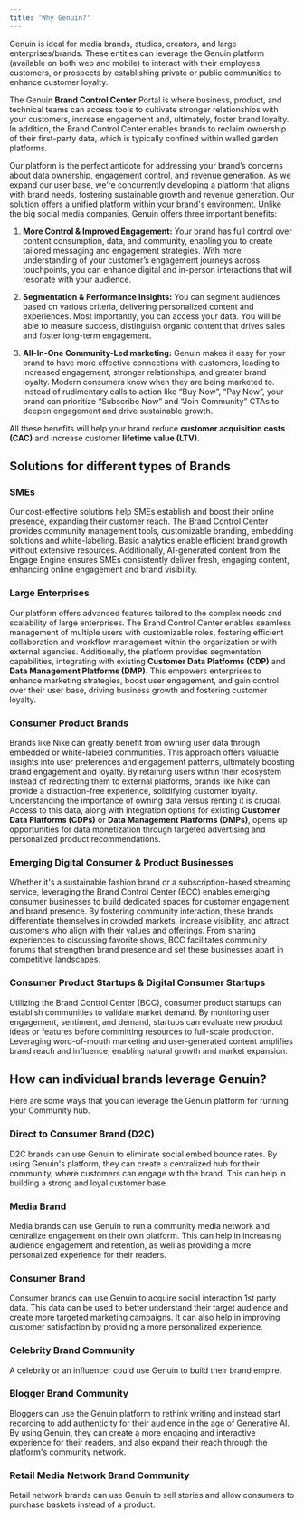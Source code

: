 ```yaml
---
title: 'Why Genuin?'
---
```


Genuin is ideal for media brands, studios, creators, and large enterprises/brands. These entities can leverage the Genuin platform (available on both web and mobile) to interact with their employees, customers, or prospects by establishing private or public communities to enhance customer loyalty.

The Genuin **Brand Control Center** Portal is where business, product, and technical teams can access tools to cultivate stronger relationships with your customers, increase engagement and, ultimately, foster brand loyalty. In addition, the Brand Control Center enables brands to reclaim ownership of their first-party data, which is typically confined within walled garden platforms. 

Our platform is the perfect antidote for addressing your brand’s  concerns about data ownership, engagement control, and revenue generation. As we expand our user base, we’re concurrently developing a platform that aligns with brand needs, fostering sustainable growth and revenue generation. Our solution offers a unified platform within your brand's environment. Unlike the big social media companies, Genuin offers three important benefits: 

1. **More Control & Improved Engagement:** Your brand has full control over content consumption, data, and community, enabling you to create tailored messaging and engagement strategies. With more understanding of your  customer’s engagement journeys across touchpoints, you can enhance  digital and in-person interactions that will resonate with your audience.

2. **Segmentation & Performance Insights:** You can segment audiences based on various criteria, delivering personalized content and experiences. Most importantly, you can access your data. You will be able to measure success, distinguish organic content that drives sales and foster long-term engagement. 

3. **All-In-One Community-Led marketing:**  Genuin makes it easy for your brand to have more effective connections with customers, leading to increased engagement, stronger relationships, and greater brand loyalty. Modern consumers know when they are being marketed to. Instead of rudimentary calls to action like “Buy Now”, “Pay Now”, your brand can prioritize “Subscribe Now” and “Join Community” CTAs to deepen engagement and drive sustainable growth.

All these benefits will help your brand reduce **customer acquisition costs (CAC)** and increase customer **lifetime value (LTV)**.

## Solutions for different types of Brands

### SMEs

Our cost-effective solutions help SMEs establish and boost their online presence, expanding their customer reach. The Brand Control Center provides community management tools, customizable branding, embedding solutions and white-labeling. Basic analytics enable efficient brand growth without extensive resources. Additionally, AI-generated content from the Engage Engine ensures SMEs consistently deliver fresh, engaging content, enhancing online engagement and brand visibility.

### Large Enterprises

Our platform offers advanced features tailored to the complex needs and scalability of large enterprises. The Brand Control Center enables seamless management of multiple users with customizable roles, fostering efficient collaboration and workflow management within the organization or with external agencies. Additionally, the platform provides segmentation capabilities, integrating with existing **Customer Data Platforms (CDP)** and **Data Management Platforms (DMP)**. This empowers enterprises to enhance marketing strategies, boost user engagement, and gain control over their user base, driving business growth and fostering customer loyalty.

### Consumer Product Brands

Brands like Nike can greatly benefit from owning user data through embedded or white-labeled communities. This approach offers valuable insights into user preferences and engagement patterns, ultimately boosting brand engagement and loyalty. By retaining users within their ecosystem instead of redirecting them to external platforms, brands like Nike can provide a distraction-free experience, solidifying customer loyalty. Understanding the importance of owning data versus renting it is crucial. Access to this data, along with integration options for existing **Customer Data Platforms (CDPs)** or **Data Management Platforms (DMPs)**, opens up opportunities for data monetization through targeted advertising and personalized product recommendations.

### Emerging Digital Consumer & Product Businesses

Whether it's a sustainable fashion brand or a subscription-based streaming service, leveraging the Brand Control Center (BCC) enables emerging consumer businesses to build dedicated spaces for customer engagement and brand presence. By fostering community interaction, these brands differentiate themselves in crowded markets, increase visibility, and attract customers who align with their values and offerings. From sharing experiences to discussing favorite shows, BCC facilitates community forums that strengthen brand presence and set these businesses apart in competitive landscapes.

### Consumer Product Startups & Digital Consumer Startups

Utilizing the Brand Control Center (BCC), consumer product startups can establish communities to validate market demand. By monitoring user engagement, sentiment, and demand, startups can evaluate new product ideas or features before committing resources to full-scale production. Leveraging word-of-mouth marketing and user-generated content amplifies brand reach and influence, enabling natural growth and market expansion.

## How can individual brands leverage Genuin?

Here are some ways that you can leverage the Genuin platform for running your Community hub. 

### Direct to Consumer Brand (D2C)

D2C brands can use Genuin to eliminate social embed bounce rates. By using Genuin's platform, they can create a centralized hub for their community, where customers can engage with the brand. This can help in building a strong and loyal customer base.


### Media Brand

Media brands can use Genuin to run a community media network and centralize engagement on their own platform. This can help in increasing audience engagement and retention, as well as providing a more personalized experience for their readers.


### Consumer Brand

Consumer brands can use Genuin to acquire social interaction 1st party data. This data can be used to better understand their target audience and create more targeted marketing campaigns. It can also help in improving customer satisfaction by providing a more personalized experience.


### Celebrity Brand Community

A celebrity or an influencer could use Genuin to build their brand empire.

### Blogger Brand Community

Bloggers can use the Genuin platform to rethink writing and instead start recording to add authenticity for their audience in the age of Generative AI. By using Genuin, they can create a more engaging and interactive experience for their readers, and also expand their reach through the platform's community network.


### Retail Media Network Brand Community

Retail network brands can use Genuin to sell stories and allow consumers to purchase baskets instead of a product.

